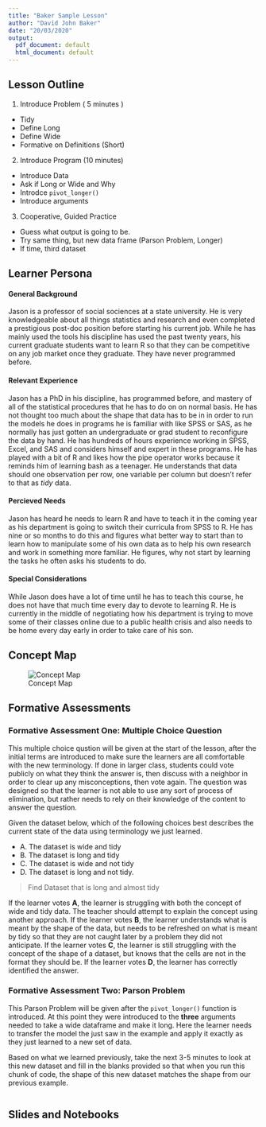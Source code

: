 ```yaml
---
title: "Baker Sample Lesson"
author: "David John Baker"
date: "20/03/2020"
output:
  pdf_document: default
  html_document: default
---
```


## Lesson Outline

1. Introduce Problem  ( 5 minutes )
  - Tidy 
  - Define Long
  - Define Wide
  - Formative on Definitions (Short)
2. Introduce Program (10 minutes)
  - Introduce Data 
  - Ask if Long or Wide and Why 
  - Introdce `pivot_longer()`
  - Introduce arguments
3. Cooperative, Guided Practice 
  - Guess what output is going to be.
  - Try same thing, but new data frame (Parson Problem, Longer) 
  - If time, third dataset 

## Learner Persona 

#### General Background

Jason is a professor of social sociences at a state university. He is very knowledgeable about all things statistics and research and even completed a prestigious post-doc position before starting his current job. While he has mainly used the tools his discipline has used the past twenty years, his current graduate students want to learn R so that they can be competitive on any job market once they graduate. They have never programmed before.

#### Relevant Experience

Jason has a PhD in his discipline, has programmed before, and mastery of all of the statistical procedures that he has to do on on normal basis. He has not thought too much about the shape that data has to be in in order to run the models he does in programs he is familiar with like SPSS or SAS, as he normally has just gotten an undergraduate or grad student to reconfigure the data by hand. He has hundreds of hours experience working in SPSS, Excel, and SAS and considers himself and expert in these programs.
He has played with a bit of R and likes how the pipe operator works because it reminds him of learning bash as a teenager. 
He understands that data should one observation per row, one variable per column but doesn't refer to that as _tidy_ data. 

#### Percieved Needs

Jason has heard he needs to learn R and have to teach it in the coming year as his department is going to switch their curricula from SPSS to R. 
He has nine or so months to do this and figures what better way to start than to learn how to manipulate some of his own data as to help his own research and work in something more familiar. 
He figures, why not start by learning the tasks he often asks his students to do. 

#### Special Considerations

While Jason does have a lot of time until he has to teach this course, he does not have that much time every day to devote to learning R. 
He is currently in the middle of negotiating how his department is trying to move some of their classes online due to a public health crisis and also needs to be home every day early in order to take care of his son.

## Concept Map 

![Concept Map](img/pivot_longer_concept_map.png)

## Formative Assessments

### Formative Assessment One: Multiple Choice Question

This multiple choice qustion will be given at the start of the lesson, after the initial terms are introduced to make sure the learners are all comfortable with the new terminology. 
If done in larger class, students could vote publicly on what they think the answer is, then discuss with a neighbor in order to clear up any misconceptions, then vote again. 
The question was designed so that the learner is not able to use any sort of process of elimination, but rather needs to rely on their knowledge of the content to answer the question.

Given the dataset below, which of the following choices best describes the current state of the data using terminology we just learned.

- A. The dataset is wide and tidy
- B. The dataset is long and tidy
- C. The dataset is wide and not tidy
- D. The dataset is long and not tidy.

> Find Dataset that is long and almost tidy 

If the learner votes **A**, the learner is struggling with both the concept of wide and tidy data. The teacher should attempt to explain the concept using another approach.
If the learner votes **B**, the learner understands what is meant by the shape of the data, but needs to be refreshed on what is meant by tidy so that they are not caught later by a problem they did not anticipate.
If the learner votes **C**, the learner is still struggling with the concept of the shape of a dataset, but knows that the cells are not in the format they should be.
If the learner votes **D**, the learner has correctly identified the answer.  


### Formative Assessment Two: Parson Problem 


This Parson Problem will be given after the `pivot_longer()` function is introduced.
At this point they were introduced to the **three** arguments needed to take a wide dataframe and make it long.
Here the learner needs to transfer the model the just saw in the example and apply it exactly as they just learned to a new set of data. 

Based on what we learned previously, take the next 3-5 minutes to look at this new dataset and fill in the blanks provided so that when you run this chunk of code, the shape of this new dataset matches the shape from our previous example.

```r

```


## Slides and Notebooks


